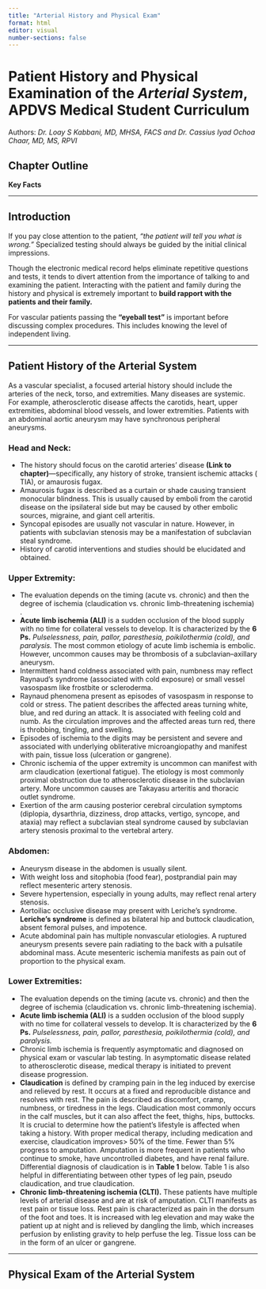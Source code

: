 ```yaml
---
title: "Arterial History and Physical Exam"
format: html
editor: visual
number-sections: false
---
```


# Patient History and Physical Examination of the *Arterial System*, APDVS Medical Student Curriculum

Authors: *Dr. Loay S Kabbani, MD, MHSA, FACS and Dr. Cassius Iyad Ochoa Chaar, MD, MS, RPVI*

## Chapter Outline

**Key Facts**

------------------------------------------------------------------------

## Introduction

If you pay close attention to the patient, *"the patient will tell you what is wrong."* Specialized testing should always be guided by the initial clinical impressions.

Though the electronic medical record helps eliminate repetitive questions and tests, it tends to divert attention from the importance of talking to and examining the patient. Interacting with the patient and family during the history and physical is extremely important to **build rapport with the patients and their family.**

For vascular patients passing the **"eyeball test"** is important before discussing complex procedures. This includes knowing the level of independent living.

------------------------------------------------------------------------

## Patient History of the Arterial System

As a vascular specialist, a focused arterial history should include the arteries of the neck, torso, and extremities. Many diseases are systemic. For example, atherosclerotic disease affects the carotids, heart, upper extremities, abdominal blood vessels, and lower extremities. Patients with an abdominal aortic aneurysm may have synchronous peripheral aneurysms.

### Head and Neck:

-   The history should focus on the carotid arteries' disease **(Link to chapter)**---specifically, any history of stroke, transient ischemic attacks ( TIA), or amaurosis fugax.
-   Amaurosis fugax is described as a curtain or shade causing transient monocular blindness. This is usually caused by emboli from the carotid disease on the ipsilateral side but may be caused by other embolic sources, migraine, and giant cell arteritis.
-   Syncopal episodes are usually not vascular in nature. However, in patients with subclavian stenosis may be a manifestation of subclavian steal syndrome.
-   History of carotid interventions and studies should be elucidated and obtained.

### Upper Extremity:

-   The evaluation depends on the timing (acute vs. chronic) and then the degree of ischemia (claudication vs. chronic limb-threatening ischemia) .
-   **Acute limb ischemia (ALI)** is a sudden occlusion of the blood supply with no time for collateral vessels to develop. It is characterized by the **6 Ps.** *Pulselessness, pain, pallor, paresthesia, poikilothermia (cold), and paralysis.* The most common etiology of acute limb ischemia is embolic. However, uncommon causes may be thrombosis of a subclavian--axillary aneurysm.
-   Intermittent hand coldness associated with pain, numbness may reflect Raynaud's syndrome (associated with cold exposure) or small vessel vasospasm like frostbite or scleroderma.
-   Raynaud phenomena present as episodes of vasospasm in response to cold or stress. The patient describes the affected areas turning white, blue, and red during an attack. It is associated with feeling cold and numb. As the circulation improves and the affected areas turn red, there is throbbing, tingling, and swelling.
-   Episodes of ischemia to the digits may be persistent and severe and associated with underlying obliterative microangiopathy and manifest with pain, tissue loss (ulceration or gangrene).
-   Chronic ischemia of the upper extremity is uncommon can manifest with arm claudication (exertional fatigue). The etiology is most commonly proximal obstruction due to atherosclerotic disease in the subclavian artery. More uncommon causes are Takayasu arteritis and thoracic outlet syndrome.\
-   Exertion of the arm causing posterior cerebral circulation symptoms (diplopia, dysarthria, dizziness, drop attacks, vertigo, syncope, and ataxia) may reflect a subclavian steal syndrome caused by subclavian artery stenosis proximal to the vertebral artery.

### Abdomen:

-   Aneurysm disease in the abdomen is usually silent.
-   With weight loss and sitophobia (food fear), postprandial pain may reflect mesenteric artery stenosis.
-   Severe hypertension, especially in young adults, may reflect renal artery stenosis.\
-   Aortoiliac occlusive disease may present with Leriche's syndrome. **Leriche's syndrome** is defined as bilateral hip and buttock claudication, absent femoral pulses, and impotence.\
-   Acute abdominal pain has multiple nonvascular etiologies. A ruptured aneurysm presents severe pain radiating to the back with a pulsatile abdominal mass. Acute mesenteric ischemia manifests as pain out of proportion to the physical exam.

### Lower Extremities:

-   The evaluation depends on the timing (acute vs. chronic) and then the degree of ischemia (claudication vs. chronic limb-threatening ischemia).
-   **Acute limb ischemia (ALI)** is a sudden occlusion of the blood supply with no time for collateral vessels to develop. It is characterized by the **6 Ps.** *Pulselessness, pain, pallor, paresthesia, poikilothermia (cold), and paralysis.*
-   Chronic limb ischemia is frequently asymptomatic and diagnosed on physical exam or vascular lab testing. In asymptomatic disease related to atherosclerotic disease, medical therapy is initiated to prevent disease progression.
-   **Claudication** is defined by cramping pain in the leg induced by exercise and relieved by rest. It occurs at a fixed and reproducible distance and resolves with rest. The pain is described as discomfort, cramp, numbness, or tiredness in the legs. Claudication most commonly occurs in the calf muscles, but it can also affect the feet, thighs, hips, buttocks. It is crucial to determine how the patient's lifestyle is affected when taking a history. With proper medical therapy, including medication and exercise, claudication improves\> 50% of the time. Fewer than 5% progress to amputation. Amputation is more frequent in patients who continue to smoke, have uncontrolled diabetes, and have renal failure. Differential diagnosis of claudication is in **Table 1** below. Table 1 is also helpful in differentiating between other types of leg pain, pseudo claudication, and true claudication.\
-   **Chronic limb-threatening ischemia (CLTI).** These patients have multiple levels of arterial disease and are at risk of amputation. CLTI manifests as rest pain or tissue loss. Rest pain is characterized as pain in the dorsum of the foot and toes. It is increased with leg elevation and may wake the patient up at night and is relieved by dangling the limb, which increases perfusion by enlisting gravity to help perfuse the leg. Tissue loss can be in the form of an ulcer or gangrene.

------------------------------------------------------------------------

## Physical Exam of the Arterial System
